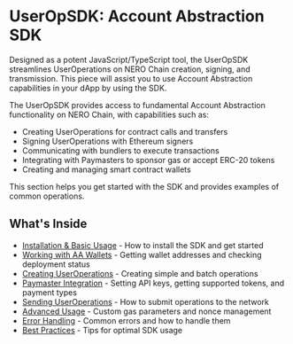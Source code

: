 
# UserOpSDK: Account Abstraction SDK

Designed as a potent JavaScript/TypeScript tool, the UserOpSDK streamlines UserOperations on NERO Chain creation, signing, and transmission. This piece will assist you to use Account Abstraction capabilities in your dApp by using the SDK.

The UserOpSDK provides access to fundamental Account Abstraction functionality on NERO Chain, with capabilities such as:

- Creating UserOperations for contract calls and transfers
- Signing UserOperations with Ethereum signers
- Communicating with bundlers to execute transactions
- Integrating with Paymasters to sponsor gas or accept ERC-20 tokens
- Creating and managing smart contract wallets

This section helps you get started with the SDK and provides examples of common operations.

## What's Inside

- [Installation & Basic Usage](/en/developer-tools/user-op-sdk/basic-usage) - How to install the SDK and get started
- [Working with AA Wallets](/en/developer-tools/user-op-sdk/working-with-wallets) - Getting wallet addresses and checking deployment status 
- [Creating UserOperations](/en/developer-tools/user-op-sdk/creating-user-operations) - Creating simple and batch operations
- [Paymaster Integration](/en/developer-tools/user-op-sdk/paymaster-integration) - Setting API keys, getting supported tokens, and payment types
- [Sending UserOperations](/en/developer-tools/user-op-sdk/sending-user-operations) - How to submit operations to the network
- [Advanced Usage](/en/developer-tools/user-op-sdk/advanced-usage) - Custom gas parameters and nonce management
- [Error Handling](/en/developer-tools/user-op-sdk/error-handling) - Common errors and how to handle them
- [Best Practices](/en/developer-tools/user-op-sdk/best-practices) - Tips for optimal SDK usage

<PageFeedback path="/en/developer-tools/user-op-sdk" /> 
